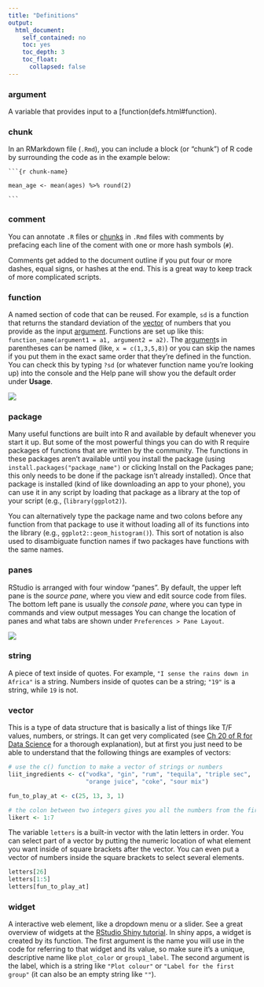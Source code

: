```yaml
---
title: "Definitions"
output:
  html_document:
    self_contained: no
    toc: yes
    toc_depth: 3
    toc_float: 
      collapsed: false
---
```


### argument

A variable that provides input to a [function(defs.html#function). 

### chunk

In an RMarkdown file (`.Rmd`), you can include a block (or "chunk") of R code by surrounding the code as in the example below:

<pre><code>```{r chunk-name}

mean_age <- mean(ages) %>% round(2)

```</code></pre>

### comment

You can annotate `.R` files or [chunks](defs.html#chunk) in `.Rmd` files with comments by prefacing each line of the coment with one or more hash symbols (`#`).

Comments get added to the document outline if you put four or more dashes, equal signs, or hashes at the end. This is a great way to keep track of more complicated scripts.

### function

A named section of code that can be reused. For example, `sd` is a function that returns the standard deviation of the [vector](defs.html#vector) of numbers that you provide as the input [argument](defs.html#argument). Functions are set up like this: `function_name(argument1 = a1, argument2 = a2)`. The [argument](defs.html#argument)s in parentheses can be named (like, `x = c(1,3,5,8)`) or you can skip the names if you put them in the exact same order that they're defined in the function. You can check this by typing `?sd` (or whatever function name you're looking up) into the console and the Help pane will show you the default order under **Usage**.

![](images/defs/function-sd-help.png)

### package

Many useful functions are built into R and available by default whenever you start it up. But some of the most powerful things you can do with R require packages of functions that are written by the community. The functions in these packages aren't available until you install the package (using `install.packages("package_name")` or clicking Install on the Packages pane; this only needs to be done if the package isn't already installed). Once that package is installed (kind of like downloading an app to your phone), you can use it in any script by loading that package as a library at the top of your script (e.g., (`library(ggplot2)`). 

<p class="alert alert-info">You can alternatively type the package name and two colons before any function from that package to use it without loading all of its functions into the library (e.g., `ggplot2::geom_histogram()`). This sort of notation is also used to disambiguate function names if two packages have functions with the same names.</p>

### panes

RStudio is arranged with four window "panes". By default, the upper left pane is the *source pane*, where you view and edit source code from files. The bottom left pane is usually the *console pane*, where you can type in commands and view output messages You can change the location of panes and what tabs are shown under `Preferences > Pane Layout`.

![](images/defs/panes.png)

### string

A piece of text inside of quotes. For example, `"I sense the rains down in Africa"` is a string. Numbers inside of quotes can be a string; `"19"` is a string, while `19` is not.

### vector

This is a type of data structure that is basically a list of things like T/F values, numbers, or strings. It can get very complicated (see [Ch 20 of R for Data Science](http://r4ds.had.co.nz/vectors.html) for a thorough explanation), but at first you just need to be able to understand that the following things are examples of vectors:

```r
# use the c() function to make a vector of strings or numbers
liit_ingredients <- c("vodka", "gin", "rum", "tequila", "triple sec", 
                      "orange juice", "coke", "sour mix")

fun_to_play_at <- c(25, 13, 3, 1)

# the colon between two integers gives you all the numbers from the first to the last integer
likert <- 1:7
```

The variable `letters` is a built-in vector with the latin letters in order. You can select part of a vector by putting the numeric location of what element you want inside of square brackets after the vector. You can even put a vector of numbers inside the square brackets to select several elements.

```r
letters[26]
letters[1:5]
letters[fun_to_play_at]
```


### widget

A interactive web element, like a dropdown menu or a slider. See a great overview of widgets at the [RStudio Shiny tutorial](https://shiny.rstudio.com/tutorial/written-tutorial/lesson3/). In shiny apps, a widget is created by its function. The first argument is the name you will use in the code for referring to that widget and its value, so make sure it's a unique, descriptive name like `plot_color` or `group1_label`. The second argument is the label, which is a string like `"Plot colour"` or `"Label for the first group"` (it can also be an empty string like `""`).




